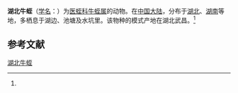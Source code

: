{{Speciesbox
| name = 湖北牛蛭
| status = 
| status_system = 
| image = 
| genus = Poecilobdella
| species = hubeiensis
| authority = (Yang, 1980)<ref name='id10294'>{{cite web| url =http://www.bioinfo.cn/db05/BjdwSpecies.php?action=view&id=10294| title =湖北牛蛭| work =《中国动物物种编目数据库》| publisher =中国科学院微生物研究所| author =中国科学院动物研究所| accessdate =2009-04-16| deadurl =yes| archiveurl =https://web.archive.org/web/20160305070017/http://www.bioinfo.cn/db05/BjdwSpecies.php?action=view&id=10294| archivedate =2016-03-05}}</ref>
}}

'''湖北牛蛭'''（[[学名|学名]]：{{lang|la|''Poecilobdella hubeiensis''}}）为[[医蛭科|医蛭科]][[牛蛭属|牛蛭属]]的动物。在[[中国大陆|中国大陆]]，分布于[[湖北|湖北]]、[[湖南|湖南]]等地，多栖息于湖边、池塘及水坑里。该物种的模式产地在湖北武昌。<ref name='id10294'/>

== 参考文献 ==
{{reflist}}

{{Wikispecies|Poecilobdella hubeiensis}}
{{Taxonbar|from=Q15224442}}

[[Category:牛蛭属|湖北牛蛭]]


{{环节动物小作品}}